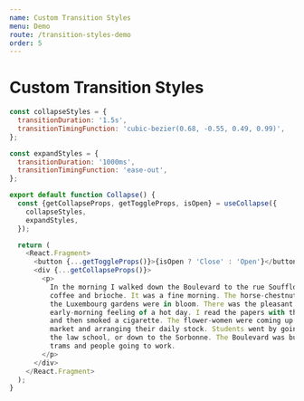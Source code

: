 ```yaml
---
name: Custom Transition Styles
menu: Demo
route: /transition-styles-demo
order: 5
---
```



# Custom Transition Styles

<Demo />

```js
const collapseStyles = {
  transitionDuration: '1.5s',
  transitionTimingFunction: 'cubic-bezier(0.68, -0.55, 0.49, 0.99)',
};

const expandStyles = {
  transitionDuration: '1000ms',
  transitionTimingFunction: 'ease-out',
};

export default function Collapse() {
  const {getCollapseProps, getToggleProps, isOpen} = useCollapse({
    collapseStyles,
    expandStyles,
  });

  return (
    <React.Fragment>
      <button {...getToggleProps()}>{isOpen ? 'Close' : 'Open'}</button>
      <div {...getCollapseProps()}>
        <p>
          In the morning I walked down the Boulevard to the rue Soufflot for
          coffee and brioche. It was a fine morning. The horse-chestnut trees in
          the Luxembourg gardens were in bloom. There was the pleasant
          early-morning feeling of a hot day. I read the papers with the coffee
          and then smoked a cigarette. The flower-women were coming up from the
          market and arranging their daily stock. Students went by going up to
          the law school, or down to the Sorbonne. The Boulevard was busy with
          trams and people going to work.
        </p>
      </div>
    </React.Fragment>
  );
}
```
